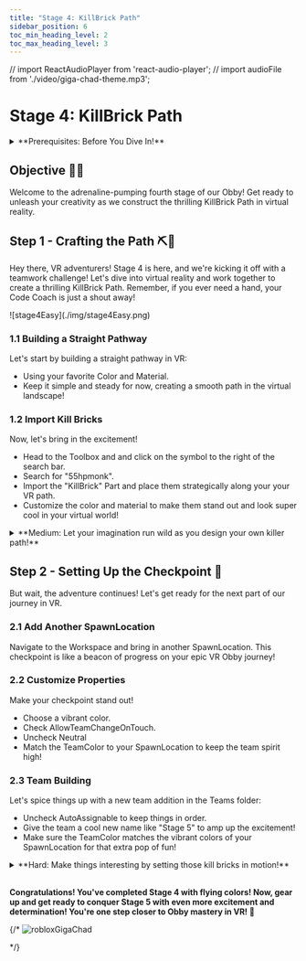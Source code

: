 ```yaml
---
title: "Stage 4: KillBrick Path"
sidebar_position: 6
toc_min_heading_level: 2
toc_max_heading_level: 3
---
```


// import ReactAudioPlayer from 'react-audio-player';
// import audioFile from './video/giga-chad-theme.mp3';

# Stage 4: KillBrick Path

<details>
    <summary>**Prerequisites: Before You Dive In!**</summary>

    Before you dive into the excitement of Stage 4 and conquer the challenging Killbrick Path, make sure you've conquered these thrilling adventures:

    **1. Intro**

    You've embarked on this coding journey with eagerness and excitement. Now, get ready to take it up a notch in virtual reality!

    **2. Setup**

    You've laid the groundwork for your Obby adventure, ensuring everything is ready for your creative genius to shine in VR.

    **3. Stage 1: Ascending Walls**

    You've scaled heights and overcome obstacles, mastering the basics of obstacle creation. Now, let's push those boundaries even further in the virtual world!

    **4. Stage 2: Sphere Stairs**

    You've navigated through spheres and conquered stairs, showcasing your building skills. Get ready to elevate your game even more in VR!

    **5. Stage 3: Plank Walkway**

    You've walked the plank with finesse, creating a path of adventure. Now, let's gear up for the next challenge and keep the excitement going in the immersive VR environment!

    **You're all set and pumped up to tackle Stage 4 like a true Obby champion! 🚀**
</details>

<div align="center">
  <ReactPlayer controls url={MyVideoUrl}/>
</div>

## Objective 🧐🗿

Welcome to the adrenaline-pumping fourth stage of our Obby! Get ready to unleash your creativity as we construct the thrilling KillBrick Path in virtual reality.

## Step 1 - Crafting the Path ⛏️👣

Hey there, VR adventurers! Stage 4 is here, and we're kicking it off with a teamwork challenge! Let's dive into virtual reality and work together to create a thrilling KillBrick Path. Remember, if you ever need a hand, your Code Coach is just a shout away!

<div className='image-wrapper'>
    ![stage4Easy](./img/stage4Easy.png)
</div>

### 1.1 Building a Straight Pathway

Let's start by building a straight pathway in VR:
- Using your favorite Color and Material.
- Keep it simple and steady for now, creating a smooth path in the virtual landscape!

### 1.2 Import Kill Bricks

Now, let's bring in the excitement! 
- Head to the Toolbox and and click on the symbol to the right of the search bar.
- Search for "55hpmonk". 
- Import the "KillBrick" Part and place them strategically along your your VR path.
- Customize the color and material to make them stand out and look super cool in your virtual world!

<details>
    <summary>**Medium: Let your imagination run wild as you design your own killer path!**</summary>

    <div className='image-wrapper'>
        ![stage4Medium](./img/stage4Medium.png)
    </div>

    <br  />

    **1.1 Create a Pathway**

    Let your imagination run wild as you design a pathway full of twists and turns in VR! Use your favorite colors and materials to make it uniquely yours in the virtual landscape.

    **1.2 Import Kill bricks**

    Now, let's add some excitement! 
    - Head to the Toolbox and and click on the symbol to the right of the search bar.
    - Search for "55hpmonk". 
    - Import the "KillBrick" Part and place them strategically along your path.
    - Customize the color and material to make them stand out and add a thrilling touch to your virtual world!
</details>

## Step 2 - Setting Up the Checkpoint 🚩

But wait, the adventure continues! Let's get ready for the next part of our journey in VR.

### 2.1 Add Another SpawnLocation

Navigate to the Workspace and bring in another SpawnLocation. This checkpoint is like a beacon of progress on your epic VR Obby journey!

### 2.2 Customize Properties

Make your checkpoint stand out!
- Choose a vibrant color.
- Check AllowTeamChangeOnTouch.
- Uncheck Neutral
- Match the TeamColor to your SpawnLocation to keep the team spirit high!

### 2.3 Team Building

Let's spice things up with a new team addition in the Teams folder:
- Uncheck AutoAssignable to keep things in order.
- Give the team a cool new name like "Stage 5" to amp up the excitement!
- Make sure the TeamColor matches the vibrant colors of your SpawnLocation for that extra pop of fun!

<details>
    <summary>**Hard: Make things interesting by setting those kill bricks in motion!**</summary>

    **If you want more of a challenge by recreating the video yourself, follow these steps:**

    Hey fearless adventurers! Stage 4 just got a whole lot trickier, but I know you're up for the challenge! Get ready to add an extra twist to the KillBrick Path by setting those bricks in motion. Remember, your Code Coach is here to help, but if you tackle this challenge solo, you'll earn some serious bonus points!

    **Description** 

    We are going to create a script that makes a brick in Roblox grow and shrink continuously. Additionally, when a player touches the brick, it will cause the player's character to lose all health. Here's what we want to accomplish: 

    **Step 1 - Start with a Brick:**
    
    We have a brick that starts at a certain height. 

    **Step 2 - Grow and Shrink:**
    
    The brick will grow taller until it reaches a maximum height, then shrink back to its original height, and keep repeating this process. 

    **Step 3 - Player Touch Detection:**
    
    If a player touches the brick, their character will lose all health. 

    By doing this, the brick will keep growing and shrinking, and it will affect players when they touch it. 

    <br  />

    **Instructions and Code Logic**
    
    **Step 1 - Set Up the Starting Variables:**

    - Create a variable for the brick by setting it to the `Parent` of the script. 

    - Create a variable to remember the original height of the brick. 

    - Create a variable for the maximum height the brick can grow to (`maxHeight`). 

    - Create a variable for how fast the brick will grow and shrink (`speed`). 

    - Create a true/false variable (`isAscending`) to know if the brick is growing, starting with `true`. 

    **Step 2 - Create a Function:**

    - Define a function named `PlayerTouched` that takes a part (`Part`) as an argument. 

    - Inside the function, check if the part's parent is a player's character. 

    - If it is, set the player's character's health to 0. 

    **Step 3 - Connect the Function:** 

    - Connect the `PlayerTouched` function to the brick's `Touched` event. 

    **Step 4 - Make an Infinite Loop:**

    - Create a loop that runs forever using `while true do`. 

    **Step 5 - Grow the Brick:**

    - Inside the loop, check if `isAscending` is `true`. 

    - If it is, create another loop to make the brick grow taller until it reaches `maxHeight`. 

    **Step 6 - Shrink the Brick:** 

    - If `isAscending` is `false`, create another loop to make the brick shrink back to its original height. 

    **Step 7 - Pause the Loop:**

    - Use the `wait` function to pause the loop for a short time during each step of growing and shrinking. 

    **Step 8 - Change Direction**

    - After the brick has grown to `maxHeight`, set `isAscending` to `false` to start shrinking. 

    - After the brick has shrunk to its original height, set `isAscending` to `true` to start growing again. 

    <br  />

   **Putting It All Together**

    - Start by setting up your brick and other variables. 

    - Define a function named `PlayerTouched` to handle when a player touches the brick. 

    - Connect the `PlayerTouched` function to the brick's `Touched` event. 

    - Create an infinite loop using `while true do`. 

    - Inside the loop, make the brick grow if `isAscending` is `true`. 

    - If `isAscending` is `false`, make the brick shrink. 

    - Use the `wait` function to pause the loop during each step. 

    - Change the direction of growth when the brick reaches the maximum or original height. 

    {/* <br  />

    **Extra Points Challenge:**

    Feeling ready for a challenge? Copy your completed script and apply it to the remaining kill bricks. Can you conquer this stage solo, without any help from your Code Coach? It's time to test your skills and aim for that flawless execution!

    But remember, even the mightiest heroes seek support from time to time. If you need guidance, don't hesitate to ask your Code Coach for assistance. However, if you manage to conquer this challenge independently, you'll earn some serious coding bragging rights!

    So, gear up, brave coders, and prepare to conquer the moving kill bricks of **Stage 4 - Hard**! Your coding journey is about to begin! 🚀💻 */}
</details>

<br  />

**Congratulations! You've completed Stage 4 with flying colors! Now, gear up and get ready to conquer Stage 5 with even more excitement and determination! You're one step closer to Obby mastery in VR! 🌟**

{/* ![robloxGigaChad](./img/roblox-giga-chad.gif)

<ReactAudioPlayer
    src={audioFile}
    controls
/> */}